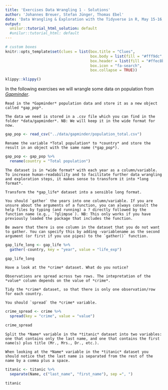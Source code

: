 ```yaml
---
title: 'Exercises Data Wrangling 1 - Solutions'
author: 'Johannes Breuer, Stefan Jünger, Thomas Ebel'
date: 'Data Wrangling & Exploration with the Tidyverse in R, May 15-16, 2019'
output:
  unilur::tutorial_html_solution: default
  #unilur::tutorial_html: default
---
```


```r
# custom boxes
knitr::opts_template$set(clues = list(box.title = "Clues",
                                      box.body = list(fill = "#fff9dc", colour = "black"),
                                      box.header = list(fill = "#ffec8b", colour = "black"),
                                      box.icon = "fa-search",
                                      box.collapse = TRUE))
```

```r
klippy::klippy()
```

In the following exercises we will wrangle some data on population from [*Gapminder*](https://www.gapminder.org/).

```block
Read in the *Gapminder* population data and store it as a new object called *gap_pop*.
```

```block
The data we need is stored in a .csv file which you can find in the folder *data/gapminder*. NB: We will keep it in the wide format for now.
```

```r
gap_pop <- read_csv("../data/gapminder/population_total.csv")
```

```block
Rename the variable *Total population* to *country* and store the result in an object with the same name (*gap_pop*).
```

```r
gap_pop <- gap_pop %>% 
  rename(country = "Total population")
```

```block
The dataset is in *wide format* with each year as a column/variable. To increase human-readability and to facilitate further data wrangling and exploration steps, it makes sense to transform it into *long format*.
```

```block
Transform the *gap_life* dataset into a sensible long format.
```

```block
You should `gather` the years into one column/variable. If you are unsure about the arguments of a function, you can always consult the help files by typing (and running) a ? directly followed by the function name (e.g., `?glimpse`). NB: This only works if you have previously loaded the package that includes the function.

Be aware that there is one column in the dataset that you do not want to gather. You can specify this by adding -variablename as the second argument (or first if you use pipes) to the `gather()` function.
```

```r
gap_life_long <- gap_life %>% 
  gather(-country, key = "year", value = "life_exp")

gap_life_long
```

```block
Have a look at the *crime* dataset. What do you notice?
```

```block
Observations are spread across two rows. The intepretation of the *value* column depends on the value of *crime*.
```

```block
Tidy the *crime* dataset, so that there is only one observation/row for each country.
```

```block
You should `spread` the *crime* variable.
```

```r
crime_spread <- crime %>% 
  spread(key = "crime", value = "value")

crime_spread
```

```block
Split the *Name* variable in the *titanic* dataset into two variables: one that contains only the last name, and one that contains the first name(s) plus title (Mr., Mrs., Dr., etc.).
```

```block
When looking at the *Name* variable in the *titanic* dataset you should notice that the last name is separated from the rest of the name by a comma plus a space.
```

```r
titanic <- titanic %>% 
  separate(Name, c("last_name", "first_name"), sep =", ")

titanic
```